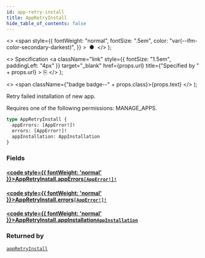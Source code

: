 ```yaml
---
id: app-retry-install
title: AppRetryInstall
hide_table_of_contents: false
---
```


  <>
    <span
      style={{
        fontWeight: "normal",
        fontSize: ".5em",
        color: "var(--ifm-color-secondary-darkest)",
      }}
    >
      &nbsp;●&nbsp;
    </span>
  </>
);

  <>
    Specification
    <a
      className="link"
      style={{ fontSize: "1.5em", paddingLeft: "4px" }}
      target="\_blank"
      href={props.url}
      title={"Specified by " + props.url}
    >
      ⎘
    </a>
  </>
);

  <>
    <span className={"badge badge--" + props.class}>{props.text}</span>
  </>
);

Retry failed installation of new app.

Requires one of the following permissions: MANAGE_APPS.

```graphql
type AppRetryInstall {
  appErrors: [AppError!]!
  errors: [AppError!]!
  appInstallation: AppInstallation
}
```

### Fields

#### [<code style={{ fontWeight: 'normal' }}>AppRetryInstall.<b>appErrors</b></code>](#)<Bullet />[`[AppError!]!`](../../api-reference/apps/objects/app-error) <Badge class="secondary" text="non-null"/> <Badge class="secondary" text="object"/> <Badge class="secondary" text="apps"/>

>

#### [<code style={{ fontWeight: 'normal' }}>AppRetryInstall.<b>errors</b></code>](#)<Bullet />[`[AppError!]!`](../../api-reference/apps/objects/app-error) <Badge class="secondary" text="non-null"/> <Badge class="secondary" text="object"/> <Badge class="secondary" text="apps"/>

>

#### [<code style={{ fontWeight: 'normal' }}>AppRetryInstall.<b>appInstallation</b></code>](#)<Bullet />[`AppInstallation`](../../api-reference/apps/objects/app-installation) <Badge class="secondary" text="object"/> <Badge class="secondary" text="apps"/>

>

### Returned by

[`appRetryInstall`](../../api-reference/apps/mutations/app-retry-install) <Badge class="secondary" text="mutation"/>
